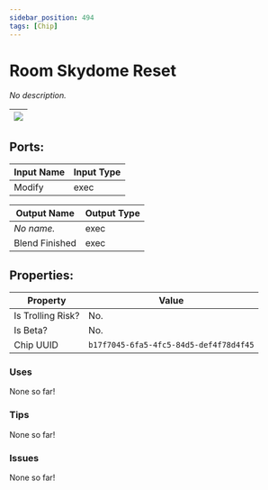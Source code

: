 ```yaml
---
sidebar_position: 494
tags: [Chip]
---
```


# Room Skydome Reset


*No description.*

| ![](https://images-ext-2.discordapp.net/external/MPmIaQzlEPmgGWlgi-WxBBXt0Bjv_zWPkg1y1f_sy3s/https/www.recroomcircuits.com/image/circuit/absolute-value?width=206&height=108) |
|-----|

## Ports:

| Input Name | Input Type |
|-----------|-----------|
| Modify | exec |

| Output Name | Output Type |
|-----------|-----------|
| *No name.* | exec |
| Blend Finished | exec |

## Properties:

| Property  | Value |
|-------------------|-----------|
| Is Trolling Risk? | No. |
| Is Beta? | No. |
| Chip UUID | `b17f7045-6fa5-4fc5-84d5-def4f78d4f45` |

### Uses

None so far!

### Tips

None so far!

### Issues

None so far!